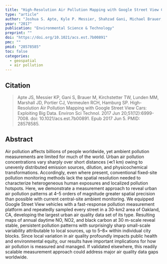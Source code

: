 ```yaml
---
title: "High-Resolution Air Pollution Mapping with Google Street View Cars: Exploiting Big Data"
type: "article"
author: "Joshua S. Apte, Kyle P. Messier, Shahzad Gani, Michael Brauer, Thomas W. Kirchstetter, Melissa M. Lunden, Julian D. Marshall, Christopher J. Portier, Roel C.H. Vermeulen and Steven P. Hamburg"
year: "2017"
publication: "Environmental Science & Technology"
preprint: ""
doi: "https://doi.org/10.1021/acs.est.7b00891"
pmc: ""
pmid: "28578585"
toc: false
categories:
  - geospatial
  - air pollution
---
```


## Citation

> Apte JS, Messier KP, Gani S, Brauer M, Kirchstetter TW, Lunden MM, Marshall JD, Portier CJ, Vermeulen RCH, Hamburg SP. High-Resolution Air Pollution Mapping with Google Street View Cars: Exploiting Big Data. Environ Sci Technol. 2017 Jun 20;51(12):6999-7008. doi: 10.1021/acs.est.7b00891. Epub 2017 Jun 5. PMID: 28578585.

## Abstract

Air pollution affects billions of people worldwide, yet ambient pollution measurements are limited for much of the world. Urban air pollution concentrations vary sharply over short distances (≪1 km) owing to unevenly distributed emission sources, dilution, and physicochemical transformations. Accordingly, even where present, conventional fixed-site pollution monitoring methods lack the spatial resolution needed to characterize heterogeneous human exposures and localized pollution hotspots. Here, we demonstrate a measurement approach to reveal urban air pollution patterns at 4–5 orders of magnitude greater spatial precision than possible with current central-site ambient monitoring. We equipped Google Street View vehicles with a fast-response pollution measurement platform and repeatedly sampled every street in a 30-km2 area of Oakland, CA, developing the largest urban air quality data set of its type. Resulting maps of annual daytime NO, NO2, and black carbon at 30 m-scale reveal stable, persistent pollution patterns with surprisingly sharp small-scale variability attributable to local sources, up to 5–8× within individual city blocks. Since local variation in air quality profoundly impacts public health and environmental equity, our results have important implications for how air pollution is measured and managed. If validated elsewhere, this readily scalable measurement approach could address major air quality data gaps worldwide.


